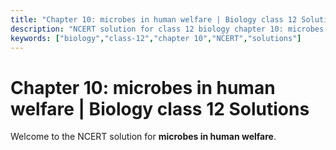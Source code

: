 ```yaml
---
title: "Chapter 10: microbes in human welfare | Biology class 12 Solutions"
description: "NCERT solution for class 12 biology chapter 10: microbes in human welfare."
keywords: ["biology","class-12","chapter 10","NCERT","solutions"]
---
```


# Chapter 10: microbes in human welfare | Biology class 12 Solutions

Welcome to the NCERT solution for **microbes in human welfare**.
